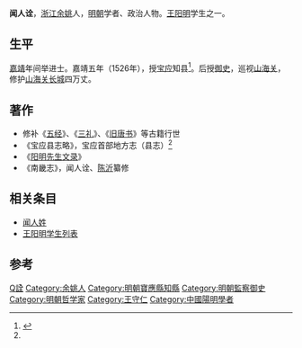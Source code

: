 '''闻人诠'''，[[浙江|浙江]][[余姚|余姚]]人，[[明朝|明朝]]学者、政治人物。[[王阳明|王阳明]]学生之一。

== 生平 ==
{{or|与[[王阳明|王阳明]]亲族，辈分相同，但比王阳明年少。}}[[嘉靖|嘉靖]]年间举进士。嘉靖五年（1526年），授[[宝应县|宝应]]知县<ref name="闻人诠">{{cite web|url=http://www.bywm.gov.cn/News_View.asp?NewsID=87|title=第一部县志编纂者闻人诠|publisher=宝应文明网|author=宝应名家|date=加入时间：2010-3-28 8:31:49|accessdate=2012年2月18日|language=zh|deadurl=yes|archiveurl=https://web.archive.org/web/20131203003154/http://www.bywm.gov.cn/News_View.asp?NewsID=87|archivedate=2013年12月3日}}</ref>。后授[[御史|御史]]，巡视[[山海关|山海关]]，修护[[山海关|山海关]][[长城|长城]]四万丈。

==著作==
* 修补《[[五经|五经]]》、《[[三礼|三礼]]》、《[[旧唐书|旧唐书]]》等古籍行世
* 《宝应县志略》，宝应首部地方志（县志）<ref name="闻人诠"/>
* 《[[阳明先生文录|阳明先生文录]]》
* 《南畿志》，闻人诠、[[陈沂|陈沂]]纂修

==相关条目==
* [[闻人姓|闻人姓]]
* [[王阳明学生列表|王阳明学生列表]]

==参考==
{{reflist}}

{{嘉靖五年丙戌科殿試金榜}}
{{王阳明}}

{{Authority control}}
{{DEFAULTSORT:W聞人詮}}
[[Category:聞人姓|Q詮]]
[[Category:余姚人|Category:余姚人]]
[[Category:明朝寶應縣知縣|Category:明朝寶應縣知縣]]
[[Category:明朝監察御史|Category:明朝監察御史]]
[[Category:明朝哲学家|Category:明朝哲学家]]
[[Category:王守仁|Category:王守仁]]
[[Category:中國陽明學者|Category:中國陽明學者]]